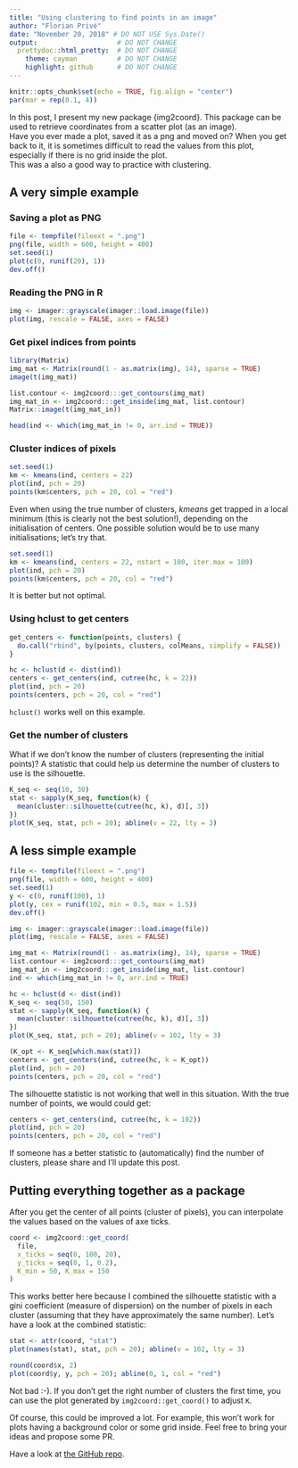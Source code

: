 ```yaml
---
title: "Using clustering to find points in an image"
author: "Florian Privé"
date: "November 20, 2018" # DO NOT USE Sys.Date()
output:                    # DO NOT CHANGE
  prettydoc::html_pretty:  # DO NOT CHANGE
    theme: cayman          # DO NOT CHANGE
    highlight: github      # DO NOT CHANGE
---
```


```r
knitr::opts_chunk$set(echo = TRUE, fig.align = "center")
par(mar = rep(0.1, 4))
```


In this post, I present my new package {img2coord}. This package can be used to retrieve coordinates from a scatter plot (as an image).    
Have you ever made a plot, saved it as a png and moved on? When you get back to it, it is sometimes difficult to read the values from this plot, especially if there is no grid inside the plot.    
This was a also a good way to practice with clustering.

## A very simple example

### Saving a plot as PNG

```r
file <- tempfile(fileext = ".png")
png(file, width = 600, height = 400)
set.seed(1)
plot(c(0, runif(20), 1))
dev.off()
```

### Reading the PNG in R

```r
img <- imager::grayscale(imager::load.image(file))
plot(img, rescale = FALSE, axes = FALSE)
```

### Get pixel indices from points

```r
library(Matrix)
img_mat <- Matrix(round(1 - as.matrix(img), 14), sparse = TRUE)
image(t(img_mat))
```

```r
list.contour <- img2coord:::get_contours(img_mat)
img_mat_in <- img2coord:::get_inside(img_mat, list.contour)
Matrix::image(t(img_mat_in))
```

```r
head(ind <- which(img_mat_in != 0, arr.ind = TRUE))
```

### Cluster indices of pixels

```r
set.seed(1)
km <- kmeans(ind, centers = 22)
plot(ind, pch = 20)
points(km$centers, pch = 20, col = "red")
```

Even when using the true number of clusters, *kmeans* get trapped in a local minimum (this is clearly not the best solution!), depending on the initialisation of centers. One possible solution would be to use many initialisations; let's try that.

```r
set.seed(1)
km <- kmeans(ind, centers = 22, nstart = 100, iter.max = 100)
plot(ind, pch = 20)
points(km$centers, pch = 20, col = "red")
```

It is better but not optimal.

### Using hclust to get centers

```r
get_centers <- function(points, clusters) {
  do.call("rbind", by(points, clusters, colMeans, simplify = FALSE))
}

hc <- hclust(d <- dist(ind))
centers <- get_centers(ind, cutree(hc, k = 22))
plot(ind, pch = 20)
points(centers, pch = 20, col = "red")
```

`hclust()` works well on this example.

### Get the number of clusters

What if we don't know the number of clusters (representing the initial points)? A statistic that could help us determine the number of clusters to use is the silhouette.

```r
K_seq <- seq(10, 30)
stat <- sapply(K_seq, function(k) {
  mean(cluster::silhouette(cutree(hc, k), d)[, 3])
})
plot(K_seq, stat, pch = 20); abline(v = 22, lty = 3)
```

## A less simple example


```r
file <- tempfile(fileext = ".png")
png(file, width = 600, height = 400)
set.seed(1)
y <- c(0, runif(100), 1)
plot(y, cex = runif(102, min = 0.5, max = 1.5))
dev.off()
```

```r
img <- imager::grayscale(imager::load.image(file))
plot(img, rescale = FALSE, axes = FALSE)
```

```r
img_mat <- Matrix(round(1 - as.matrix(img), 14), sparse = TRUE)
list.contour <- img2coord:::get_contours(img_mat)
img_mat_in <- img2coord:::get_inside(img_mat, list.contour)
ind <- which(img_mat_in != 0, arr.ind = TRUE)
```

```r
hc <- hclust(d <- dist(ind))
K_seq <- seq(50, 150)
stat <- sapply(K_seq, function(k) {
  mean(cluster::silhouette(cutree(hc, k), d)[, 3])
})
plot(K_seq, stat, pch = 20); abline(v = 102, lty = 3)
```

```r
(K_opt <- K_seq[which.max(stat)])
centers <- get_centers(ind, cutree(hc, k = K_opt))
plot(ind, pch = 20)
points(centers, pch = 20, col = "red")
```

The silhouette statistic is not working that well in this situation. With the true number of points, we would could get:

```r
centers <- get_centers(ind, cutree(hc, k = 102))
plot(ind, pch = 20)
points(centers, pch = 20, col = "red")
```

If someone has a better statistic to (automatically) find the number of clusters, please share and I'll update this post.

## Putting everything together as a package

After you get the center of all points (cluster of pixels), you can interpolate the values based on the values of axe ticks.

```r
coord <- img2coord::get_coord(
  file, 
  x_ticks = seq(0, 100, 20),
  y_ticks = seq(0, 1, 0.2),
  K_min = 50, K_max = 150
) 
```

This works better here because I combined the silhouette statistic with a gini coefficient (measure of dispersion) on the number of pixels in each cluster (assuming that they have approximately the same number). Let's have a look at the combined statistic:

```r
stat <- attr(coord, "stat")
plot(names(stat), stat, pch = 20); abline(v = 102, lty = 3) 
```

```r
round(coord$x, 2)
plot(coord$y, y, pch = 20); abline(0, 1, col = "red")
```

Not bad :-). If you don't get the right number of clusters the first time, you can use the plot generated by `img2coord::get_coord()` to adjust `K`.

Of course, this could be improved a lot. For example, this won't work for plots having a background color or some grid inside. Feel free to bring your ideas and propose some PR.

Have a look at [the GitHub repo](https://github.com/privefl/img2coord).
